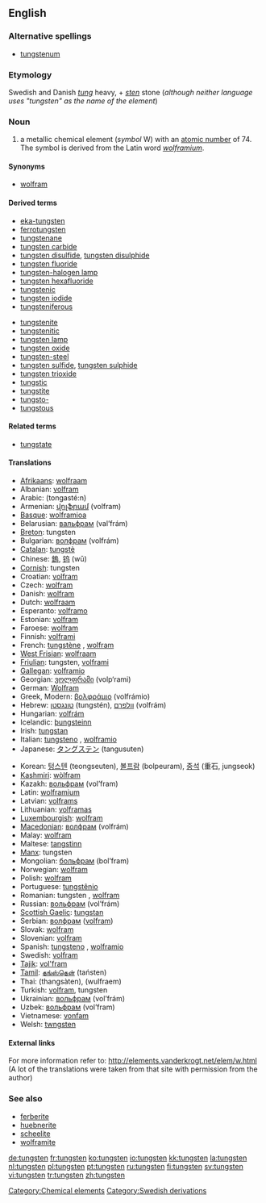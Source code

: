 {{elements|W|tantalum|Ta|rhenium|Re}}
==English==

===Alternative spellings===
* [[tungstenum]]

===Etymology===
Swedish and Danish ''[[tung]]'' heavy, + ''[[sten]]'' stone (''although neither language uses "tungsten" as the name of the element'')

===Noun===
{{en-noun|-}}
{{wikipedia}}

# a metallic chemical element (''symbol'' W) with an [[atomic number]] of 74. The symbol is derived from the Latin word ''[[wolframium]]''.

====Synonyms====
* [[wolfram]]

====Derived terms====
{{top2}}
* [[eka-tungsten]]
* [[ferrotungsten]]
* [[tungstenane]]
* [[tungsten carbide]]
* [[tungsten disulfide]], [[tungsten disulphide]]
* [[tungsten fluoride]]
* [[tungsten-halogen lamp]]
* [[tungsten hexafluoride]]
* [[tungstenic]]
* [[tungsten iodide]]
* [[tungsteniferous]]
{{mid2}}
* [[tungstenite]]
* [[tungstenitic]]
* [[tungsten lamp]]
* [[tungsten oxide]]
* [[tungsten-steel]]
* [[tungsten sulfide]], [[tungsten sulphide]]
* [[tungsten trioxide]]
* [[tungstic]]
* [[tungstite]]
* [[tungsto-]]
* [[tungstous]]
{{bottom}}

====Related terms====
* [[tungstate]]

====Translations====
{{top}}
* [[Afrikaans]]: [[wolfraam]]
* Albanian: [[volfram]]
* Arabic: {{Arab|[[تنجستين]]}} (tongasté:n) {{m}}
* Armenian: [[վոլֆրամ]] (volfram)
* [[Basque]]: [[wolframioa]]
* Belarusian: [[вальфрам]] (val’frám) {{m}}
* [[Breton]]: tungsten
* Bulgarian: [[волфрам]] (volfrám) {{m}}
* [[Catalan]]: [[tungstè]]
* Chinese: [[鎢]], [[钨]] (wū)
* [[Cornish]]: tungsten
* Croatian: [[volfram]]
* Czech: [[wolfram#Czech|wolfram]] {{m}}
* Danish: [[wolfram]]
* Dutch: [[wolfraam]] {{n}}
* Esperanto: [[volframo]]
* Estonian: [[volfram]]
* Faroese: [[wolfram]]
* Finnish: [[volframi]]
* French: [[tungstène]] {{m}}, [[wolfram#French|wolfram]] {{m}}
* [[West Frisian]]: [[wolfraam]]
* [[Friulian]]: tungsten, [[volframi]]
* [[Gallegan]]: [[volframio]]
* Georgian: [[ვოლფრამი]] (volp‘rami)
* German: [[Wolfram]] {{n}}
* Greek, Modern: [[βολφράμιο]] (volfrámio) {{n}}
* Hebrew: [[טונגסטן]] (tungstén), [[וולפרם]] (volfrám)
* Hungarian: [[volfrám]]
* Icelandic: [[þungsteinn]]
* Irish: [[tungstan]]
* Italian: [[tungsteno]] {{m}}, [[wolframio]] {{m}}
* Japanese: [[タングステン]] (tangusuten)
{{mid}}
* Korean: [[텅스텐]] (teongseuten), [[볼프람]] (bolpeuram), [[중석]] (重石, jungseok)
* [[Kashmiri]]: [[wòlfram]]
* Kazakh: [[вольфрам]] (vol’fram)
* Latin: [[wolframium]]
* Latvian: [[volframs]]
* Lithuanian: [[volframas]]
* [[Luxembourgish]]: [[wolfram]]
* [[Macedonian]]: [[волфрам]] (volfrám) {{m}}
* Malay: [[wolfram]]
* Maltese: [[tangstinn]]
* [[Manx]]: tungsten
* Mongolian: [[больфрам]] (bol’fram)
* Norwegian: [[wolfram]]
* Polish: [[wolfram]]
* Portuguese: [[tungstênio]] {{m}}
* Romanian: tungsten {{n}}, [[wolfram]]
* Russian: [[вольфрам]] (vol’frám) {{m}}
* [[Scottish Gaelic]]: [[tungstan]]
* Serbian: [[волфрам]] ([[volfram]]) {{m}}
* Slovak: [[wolfram]]
* Slovenian: [[volfram]]
* Spanish: [[tungsteno]] {{m}}, [[wolframio]] {{m}}
* Swedish: [[volfram]]
* [[Tajik]]: [[vol'fram]]
* [[Tamil]]: [[தங்ஸ்தென்]] (taństen)
* Thai: {{Thai|[[ทังสเตน]]}} (thangsàten), {{Thai|[[วุลแฟรม)]]}} (wulfraem)
* Turkish: [[volfram]], tungsten
* Ukrainian: [[вольфрам]] (vol’frám) {{m}}
* Uzbek: [[вольфрам]] (vol’fram)
* Vietnamese: [[vonfam]]
* Welsh: [[twngsten]]
{{bottom}}

====External links====
For more information refer to:
http://elements.vanderkrogt.net/elem/w.html
(A lot of the translations were taken from that site with permission from the author)

===See also===
* [[ferberite]]
* [[huebnerite]]
* [[scheelite]]
* [[wolframite]]

[[Category:Chemical elements]]
[[Category:Swedish derivations]]

[[de:tungsten]]
[[fr:tungsten]]
[[ko:tungsten]]
[[io:tungsten]]
[[kk:tungsten]]
[[la:tungsten]]
[[nl:tungsten]]
[[pl:tungsten]]
[[pt:tungsten]]
[[ru:tungsten]]
[[fi:tungsten]]
[[sv:tungsten]]
[[vi:tungsten]]
[[tr:tungsten]]
[[zh:tungsten]]